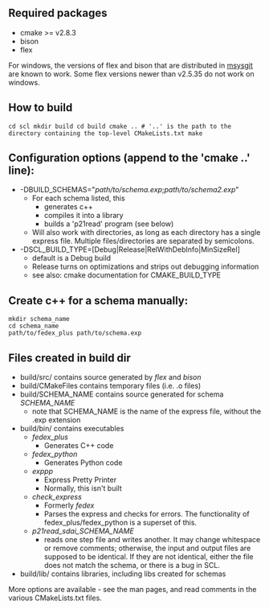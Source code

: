 == Required packages ==
* cmake >= v2.8.3
* bison
* flex

For windows, the versions of flex and bison that are distributed in [http://code.google.com/p/msysgit/ msysgit] are known to work. Some flex versions newer than v2.5.35 do not work on windows.

== How to build ==

<code language="shell">
cd scl
mkdir build
cd build
cmake ..    # '..' is the path to the directory containing the top-level CMakeLists.txt
make
</code>

== Configuration options (append to the 'cmake ..' line): ==
* -DBUILD_SCHEMAS="''path/to/schema.exp'';''path/to/schema2.exp''"
** For each schema listed, this
*** generates c++
*** compiles it into a library
*** builds a 'p21read' program (see below)
** Will also work with directories, as long as each directory has a single express file. Multiple files/directories are separated by semicolons.
* -DSCL_BUILD_TYPE=[Debug|Release|RelWithDebInfo|MinSizeRel]
** default is a Debug build
** Release turns on optimizations and strips out debugging information
** see also: cmake documentation for CMAKE_BUILD_TYPE

== Create c++ for a schema manually: ==
<pre>
mkdir schema_name
cd schema_name
path/to/fedex_plus path/to/schema.exp
</pre>

== Files created in build dir ==
* build/src/ contains source generated by ''flex'' and ''bison''
* build/CMakeFiles contains temporary files (i.e. .o files)
* build/SCHEMA_NAME contains source generated for schema ''SCHEMA_NAME''
** note that SCHEMA_NAME is the name of the express file, without the .exp extension
* build/bin/ contains executables
** ''fedex_plus''
*** Generates C++ code
** ''fedex_python''
*** Generates Python code
** ''exppp''
*** Express Pretty Printer
*** Normally, this isn't built
** ''check_express''
*** Formerly ''fedex''
*** Parses the express and checks for errors. The functionality of fedex_plus/fedex_python is a superset of this.
** ''p21read_sdai_SCHEMA_NAME''
*** reads one step file and writes another. It may change whitespace or remove comments; otherwise, the input and output files are supposed to be identical. If they are not identical, either the file does not match the schema, or there is a bug in SCL.
* build/lib/ contains libraries, including libs created for schemas


More options are available - see the man pages, and read comments in the various CMakeLists.txt files.